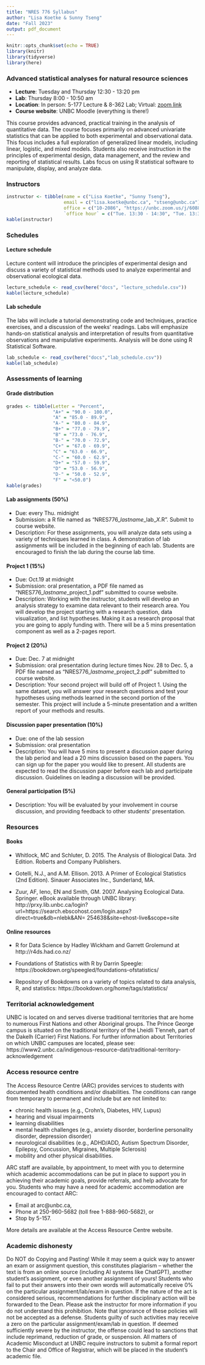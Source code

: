 ```yaml
---
title: "NRES 776 Syllabus"
author: "Lisa Koetke & Sunny Tseng"
date: "Fall 2023"
output: pdf_document
---
```


```r
knitr::opts_chunk$set(echo = TRUE)
library(knitr)
library(tidyverse)
library(here)
```

### Advanced statistical analyses for natural resource sciences

- **Lecture**: Tuesday and Thursday 12:30 - 13:20 pm
- **Lab**: Thursday 8:00 - 10:50 am
- **Location**: In person: 5-177 Lecture & 8-362 Lab; Virtual: [zoom link](https://unbc.zoom.us/j/64078816232?pwd=TytUa2pnR1AyTmFYd2p5TXcrajhuZz09)
- **Course website**: UNBC Moodle (everything is there!)


This course provides advanced, practical training in the analysis of quantitative data. The course focuses primarily on advanced univariate statistics that can be applied to both experimental and observational data. This focus includes a full exploration of generalized linear models, including linear, logistic, and mixed models. Students also receive instruction in the principles of experimental design, data management, and the review and reporting of statistical results. Labs focus on using R statistical software to manipulate, display, and analyze data.


### Instructors


```r
instructor <- tibble(name = c("Lisa Koetke", "Sunny Tseng"),
                     email = c("lisa.koetke@unbc.ca", "stseng@unbc.ca"),
                     office = c("10-2086", "https://unbc.zoom.us/j/6088522970?pwd=cjJhOVRqMmk0bkJ1N2tJajJrTWNYdz09"),
                     `office hour` = c("Tue. 13:30 - 14:30", "Tue. 13:30 - 14:30"))
kable(instructor)

```




### Schedules

#### Lecture schedule

Lecture content will introduce the principles of experimental design and discuss a variety of statistical methods used to
analyze experimental and observational ecological data.

```r
lecture_schedule <- read_csv(here("docs", "lecture_schedule.csv"))
kable(lecture_schedule)

```

#### Lab schedule

The labs will include a tutorial demonstrating code and techniques, practice exercises, and a discussion of the weeks’ readings. Labs will emphasize hands-on statistical analysis and interpretation of results from quantitative observations and manipulative experiments. Analysis will be done using R Statistical Software.

```r
lab_schedule <- read_csv(here("docs","lab_schedule.csv"))
kable(lab_schedule)

```


### Assessments of learning

#### Grade distribution

```r
grades <- tibble(Letter = "Percent",
                 "A+" = "90.0 - 100.0",
                 "A" = "85.0 - 89.9",
                 "A-" = "80.0 - 84.9",
                 "B+" = "77.0 - 79.9",
                 "B" = "73.0 - 76.9",
                 "B-" = "70.0 - 72.9",
                 "C+" = "67.0 - 69.9",
                 "C" = "63.0 - 66.9",
                 "C-" = "60.0 - 62.9",
                 "D+" = "57.0 - 59.9",
                 "D" = "53.0 - 56.9",
                 "D-" = "50.0 - 52.9",
                 "F" = "<50.0")
kable(grades)

```


#### Lab assignments (50%)
- Due: every Thu. midnight
- Submission: a R file named as "NRES776_*lastname*_lab_*X*.R". Submit to course website.
- Description: For these assignments, you will analyze
data sets using a variety of techniques learned in class. A demonstration of lab assignments will be included in the beginning of each lab. Students are encouraged to finish the lab during the course lab time.

#### Project 1 (15%)
- Due: Oct.19 at midnight
- Submission: oral presentation, a PDF file named as "NRES776_*lastname*_project_1.pdf" submitted to course website.
- Description: Working with the instructor, students will develop an analysis strategy to examine data relevant to their research area. You will develop the project starting with a research question, data visualization, and list hypotheses. Making it as a research proposal that you are going to apply funding with. There will be a 5 mins presentation component as well as a 2-pages report.


#### Project 2 (20%)
- Due: Dec. 7 at midnight
- Submission: oral presentation during lecture times Nov. 28 to Dec. 5, a PDF file named as "NRES776_*lastname*_project_2.pdf" submitted to course website.
- Description: Your second project will build off of Project 1. Using the same dataset, you will answer your research questions and test your hypotheses using methods learned in the second portion of the semester. This project will include a 5-minute presentation and a written report of your methods and results.


#### Discussion paper presentation (10%)
- Due: one of the lab session
- Submission: oral presentation
- Description: You will have 5 mins to present a discussion paper during the lab period and lead a 20 mins discussion based on the papers. You can sign up for the paper you would like to present. All students are expected to read the discussion paper before each lab and participate discussion. Guidelines on leading a discussion will be provided.

#### General participation (5%)
- Description: You will be evaluated by your involvement in course discussion, and providing feedback to other students' presentation. 



### Resources

#### Books

- Whitlock, MC and Schluter, D. 2015. The Analysis of Biological Data. 3rd Edition. Roberts and Company
Publishers.

- Gotelli, N.J., and A.M. Ellison. 2013. A Primer of Ecological Statistics (2nd Edition). Sinauer Associates
Inc., Sunderland, MA.

- Zuur, AF, Ieno, EN and Smith, GM. 2007. Analysing Ecological Data. Springer. eBook available through
UNBC library: http://prxy.lib.unbc.ca/login?url=https://search.ebscohost.com/login.aspx?direct=true&db=nlebk&AN= 254638&site=ehost-live&scope=site

#### Online resources

- R for Data Science by Hadley Wickham and Garrett Grolemund at http://r4ds.had.co.nz/

- Foundations of Statistics with R by Darrin Speegle: https://bookdown.org/speegled/foundations-ofstatistics/

- Repository of Bookdowns on a variety of topics related to data analysis, R, and statistics:
https://bookdown.org/home/tags/statistics/


### Territorial acknowledgement

UNBC is located on and serves diverse traditional territories that are home to numerous First Nations and other Aboriginal groups. The Prince George campus is situated on the traditional territory of the Lheidli T’enneh, part of the Dakelh (Carrier) First Nations. For further information about Territories on which UNBC campuses are located, please see: https://www2.unbc.ca/indigenous-resource-dati/traditional-territory-acknowledgement


### Access resource centre

The Access Resource Centre (ARC) provides services to students with documented health conditions and/or disabilities. The conditions can range from temporary to permanent and include but are not limited to:

- chronic health issues (e.g., Crohn’s, Diabetes, HIV, Lupus)
- hearing and visual impairments
- learning disabilities
- mental health challenges (e.g., anxiety disorder, borderline personality disorder, depression disorder)
- neurological disabilities (e.g., ADHD/ADD, Autism Spectrum Disorder, Epilepsy, Concussion, Migraines, Multiple Sclerosis)
- mobility and other physical disabilities.

ARC staff are available, by appointment, to meet with you to determine which academic accommodations can be put in place to support you in achieving their academic goals, provide referrals, and help advocate for you. Students who may have a need for academic accommodation are encouraged to contact ARC:

- Email at arc@unbc.ca,
- Phone at 250-960-5682 (toll free 1-888-960-5682), or
- Stop by 5-157.

More details are available at the Access Resource Centre website.


### Academic dishonesty

Do NOT do Copying and Pasting! While it may seem a quick way to answer an exam or assignment question, this constitutes plagiarism – whether the text is from an online source (including AI systems like ChatGPT), another student’s assignment, or even another assignment of yours! Students who fail to put their answers into their own words will automatically receive 0% on the particular assignment/lab/exam in question. If the nature of the act is considered serious, recommendations for further disciplinary action will be forwarded to the Dean. Please ask the instructor for more information if you do not understand this prohibition. Note that ignorance of these policies will not be accepted as a defense. Students guilty of such activities may receive a zero on the particular assignment/exam/lab in question. If deemed sufficiently severe by the instructor, the offense could lead to sanctions that include reprimand, reduction of grade, or suspension. All matters of Academic Misconduct at UNBC require instructors to submit a formal report to the Chair and Office of Registrar, which will be placed in the student’s academic file.
